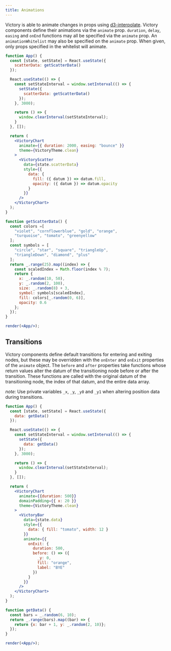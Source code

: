 ```yaml
---
title: Animations
---
```


Victory is able to animate changes in props using [d3-interpolate][]. Victory components define their animations via the `animate` prop. `duration`, `delay`, `easing` and `onEnd` functions may all be specified via the `animate` prop. An `animationWhitelist` may also be specified on the `animate` prop. When given, only props specified in the whitelist will animate.

```jsx live noInline
function App() {
  const [state, setState] = React.useState({
    scatterData: getScatterData()
  });

  React.useState(() => {
    const setStateInterval = window.setInterval(() => {
      setState({
        scatterData: getScatterData()
      });
    }, 3000);

    return () => {
      window.clearInterval(setStateInterval);
    }
  }, []);

  return (
    <VictoryChart 
      animate={{ duration: 2000, easing: "bounce" }}
      theme={VictoryTheme.clean}
    >
      <VictoryScatter
        data={state.scatterData}
        style={{
          data: {
            fill: ({ datum }) => datum.fill,
            opacity: ({ datum }) => datum.opacity
          }
        }}
      />
    </VictoryChart>
  );
}

function getScatterData() {
  const colors =[
    "violet", "cornflowerblue", "gold", "orange",
    "turquoise", "tomato", "greenyellow"
  ];
  const symbols = [
    "circle", "star", "square", "triangleUp",
    "triangleDown", "diamond", "plus"
  ];
  return _.range(25).map((index) => {
    const scaledIndex = Math.floor(index % 7);
    return {
      x: _.random(10, 50),
      y: _.random(2, 100),
      size: _.random(8) + 3,
      symbol: symbols[scaledIndex],
      fill: colors[_.random(0, 6)],
      opacity: 0.6
    };
  });
}

render(<App/>);
```


## Transitions

Victory components define default transitions for entering and exiting nodes, but these may be overridden with the `onEnter` and `onExit` properties of the `animate` object. The `before` and `after` properties take functions whose return values alter the datum of the transitioning node before or after the transition. These functions are called with the original datum of the transitioning node, the index of that datum, and the entire data array.

*note:* Use private variables `_x`, `_y`, `_y0` and `_y1` when altering position data during transitions.

```jsx live noInline
function App() {
  const [state, setState] = React.useState({
    data: getData()
  });

  React.useState(() => {
    const setStateInterval = window.setInterval(() => {
      setState({
        data: getData()
      });
    }, 3000);

    return () => {
      window.clearInterval(setStateInterval);
    }
  }, []);

  return (
    <VictoryChart
      animate={{duration: 500}}
      domainPadding={{ x: 20 }}
      theme={VictoryTheme.clean}
    >
      <VictoryBar
        data={state.data}
        style={{
          data: { fill: "tomato", width: 12 }
        }}
        animate={{
          onExit: {
            duration: 500,
            before: () => ({
              _y: 0,
              fill: "orange",
              label: "BYE"
            })
          }
        }}
      />
    </VictoryChart>
  );
}

function getData() {
  const bars = _.random(6, 10);
  return _.range(bars).map((bar) => {
    return {x: bar + 1, y: _.random(2, 10)};
  });
}

render(<App/>);
```


[d3-interpolate]: https://github.com/d3/d3-interpolate
